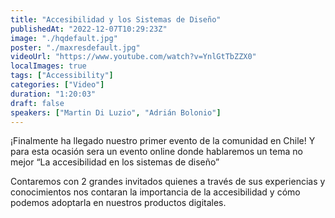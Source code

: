 ```yaml
---
title: "Accesibilidad y los Sistemas de Diseño"
publishedAt: "2022-12-07T10:29:23Z"
image: "./hqdefault.jpg"
poster: "./maxresdefault.jpg"
videoUrl: "https://www.youtube.com/watch?v=YnlGtTbZZX0"
localImages: true
tags: ["Accessibility"]
categories: ["Video"]
duration: "1:20:03"
draft: false
speakers: ["Martin Di Luzio", "Adrián Bolonio"]
---
```


¡Finalmente ha llegado nuestro primer evento de la comunidad en Chile! Y para esta ocasión sera un evento online donde hablaremos un tema no mejor “La accesibilidad en los sistemas de diseño”

Contaremos con 2 grandes invitados quienes a través de sus experiencias y conocimientos nos contaran la importancia de la accesibilidad y cómo podemos adoptarla en nuestros productos digitales.
